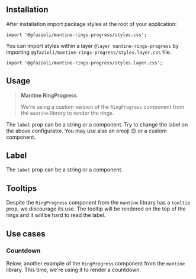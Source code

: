 
## Installation

<InstallScript packages="@gfazioli/mantine-rings-progress" />

After installation import package styles at the root of your application:

```tsx
import '@gfazioli/mantine-rings-progress/styles.css';
```

You can import styles within a layer `@layer mantine-rings-progress` by importing `@gfazioli/mantine-rings-progress/styles.layer.css` file.

```tsx
import '@gfazioli/mantine-rings-progress/styles.layer.css';
```

## Usage

<Demo data={demos.configurator} />

> **Mantine RingProgress**
>
> We're using a custom version of the `RingProgress` component from the `mantine` library to render the rings.

The `label` prop can be a string or a component. Try to change the label on the above configurator. You may use also an emoji 😊 or a custom component.

## Label

<Demo data={demos.label} />

The `label` prop can be a string or a component.

<Demo data={demos.labels} />

## Tooltips

Despite the `RingProgress` component from the `mantine` library has a `tooltip` prop, we discourage its use. The tooltip will be rendered on the top of the rings and it will be hard to read the label.

<Demo data={demos.tooltips} />

## Use cases

### Countdown

Below, another example of the `RingProgress` component from the `mantine` library. This time, we're using it to render a countdown.

<Demo data={demos.countdown} />
